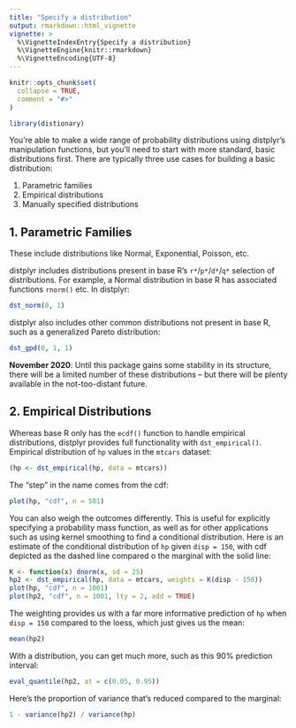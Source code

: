 ```yaml
---
title: "Specify a distribution"
output: rmarkdown::html_vignette
vignette: >
  %\VignetteIndexEntry{Specify a distribution}
  %\VignetteEngine{knitr::rmarkdown}
  %\VignetteEncoding{UTF-8}
---
```


```r
knitr::opts_chunk$set(
  collapse = TRUE,
  comment = "#>"
)
```

```r
library(distionary)
```

You're able to make a wide range of probability distributions using distplyr's manipulation functions, but you'll need to start with more standard, basic distributions first. There are typically three use cases for building a basic distribution:

1. Parametric families
2. Empirical distributions
3. Manually specified distributions

## 1\. Parametric Families

These include distributions like Normal, Exponential, Poisson, etc.

distplyr includes distributions present in base R's `r*`/`p*`/`d*`/`q*` selection of distributions. For example, a Normal distribution in base R has associated functions `rnorm()` etc. In distplyr:

```r
dst_norm(0, 1)
```

distplyr also includes other common distributions not present in base R, such as a generalized Pareto distribution:

```r
dst_gpd(0, 1, 1)
```

**November 2020**: Until this package gains some stability in its structure, there will be a limited number of these distributions -- but there will be plenty available in the not-too-distant future. 

## 2\. Empirical Distributions

Whereas base R only has the `ecdf()` function to handle empirical distributions, distplyr provides full functionality with `dst_empirical()`. Empirical distribution of `hp` values in the `mtcars` dataset:

```r
(hp <- dst_empirical(hp, data = mtcars))
```

The "step" in the name comes from the cdf:

```r
plot(hp, "cdf", n = 501)
```

You can also weigh the outcomes differently. This is useful for explicitly specifying a probability mass function, as well as for other applications such as using kernel smoothing to find a conditional distribution. Here is an estimate of the conditional distribution of `hp` given `disp = 150`, with cdf depicted as the dashed line compared o the marginal with the solid line:

```r
K <- function(x) dnorm(x, sd = 25)
hp2 <- dst_empirical(hp, data = mtcars, weights = K(disp - 150))
plot(hp, "cdf", n = 1001)
plot(hp2, "cdf", n = 1001, lty = 2, add = TRUE)
```

The weighting provides us with a far more informative prediction of `hp` when `disp = 150` compared to the loess, which just gives us the mean:

```r
mean(hp2)
```

With a distribution, you can get much more, such as this 90% prediction interval:

```r
eval_quantile(hp2, at = c(0.05, 0.95))
```

Here's the proportion of variance that's reduced compared to the marginal:

```r
1 - variance(hp2) / variance(hp)
```

